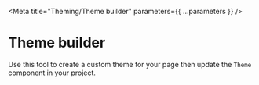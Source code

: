 

<Meta title="Theming/Theme builder" parameters={{ ...parameters }} />

# Theme builder

Use this tool to create a custom theme for your page then update the `Theme` component in your project.

<ThemeBuilder />
